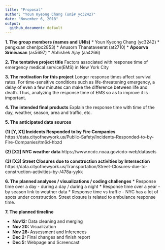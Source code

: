 ```yaml
---
title: "Proposal"
author: "Youn Kyeong Chang (uni# yc3242)"
date: "November 6, 2018"
output:
  github_document: default
---
```

**1. The group members (names and UNIs)**
* Youn Kyeong Chang (yc3242)
* pengxuan chen(pc2853)
* Anusorn Thanataveerat (at2710)
* __Apoorva Srinivasan__ (as5697)
* Abhishek Ajay (aa4266)


**2. The tentative project title**
Factors associated with response time of emergency medical service(EMS) in New York City


**3. The motivation for this project**
Longer response times affect survival rates. For time-sensitive conditions such as life-threatening emergency, a delay of even a few minutes can make the difference between life and death. Thus, analyzing the response time of EMS so as to improve it is important. 


**4. The intended final products**
Explain the response time with time of the day, weather, season, area and traffic, etc.  


**5. The anticipated data sources**

**(1) [Y, X1] Incidents Responded to by Fire Companies**
https://data.cityofnewyork.us/Public-Safety/Incidents-Responded-to-by-Fire-Companies/tm6d-hbzd

**(2) [X2] NYC weather data**
https://www.ncdc.noaa.gov/cdo-web/datasets

**(3) [X3] Street Closures due to construction activities by Intersection**
https://data.cityofnewyork.us/Transportation/Street-Closures-due-to-construction-activities-by-/478a-yykk


**6. The planned analyses / visualizations / coding challenges**
* Response time over a day 
  - during a day / during a night 
* Response time over a year 
  - by season link to weather data
* Response time vs traffic 
  - NYC has a lot of spots under construction.
  Street closure is related to ambulance response time.

**7. The planned timeline**

 
* __Nov12:__ Data cleaning and merging
* __Nov 20:__ Visualization
* __Nov 28:__ Assessment and Inferences
* __Dec 2:__ Final changes and finish report
* __Dec 5:__ Webpage and Screencast








